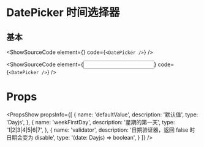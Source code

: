 
# DatePicker 时间选择器

## 基本

<ShowSourceCode
  element={<DatePicker />}
  code={`
    <DatePicker />
  `}
/>

<ShowSourceCode
  element={<Input />}
  code={`
    <DatePicker />
  `}
/>

# Props

<PropsShow
  propsInfo={[
    {
      name: 'defaultValue',
      description: '默认值',
      type: 'Dayjs',
    },
    {
      name: 'weekFirstDay',
      description: '星期的第一天',
      type: '1|2|3|4|5|6|7',
    },
    {
      name: 'validator',
      description: '日期验证器，返回 false 时日期会变为 disable',
      type: '(date: Dayjs) => boolean',
    }
  ]}
/>